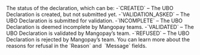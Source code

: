   
<ParamField body="Status" type="string">     
The status of the declaration, which can be:  
-`CREATED` – The UBO Declaration is created, but not submitted yet.  
-`VALIDATION_ASKED` – The UBO Declaration is submitted for validation.  
-`INCOMPLETE` – The UBO Declaration is deemed incomplete by Mangopay teams.  
-`VALIDATED` – The UBO Declaration is validated by Mangopay’s team.  
-`REFUSED` – The UBO Declaration is rejected by Mangopay’s team. You can learn more about the reasons for refusal in the `Reason` and  `Message` fields.  
</ParamField>
